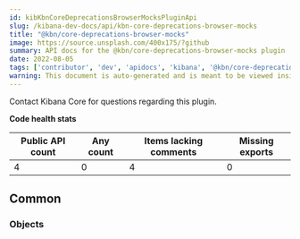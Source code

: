 ```yaml
---
id: kibKbnCoreDeprecationsBrowserMocksPluginApi
slug: /kibana-dev-docs/api/kbn-core-deprecations-browser-mocks
title: "@kbn/core-deprecations-browser-mocks"
image: https://source.unsplash.com/400x175/?github
summary: API docs for the @kbn/core-deprecations-browser-mocks plugin
date: 2022-08-05
tags: ['contributor', 'dev', 'apidocs', 'kibana', '@kbn/core-deprecations-browser-mocks']
warning: This document is auto-generated and is meant to be viewed inside our experimental, new docs system. Reach out in #docs-engineering for more info.
---
```




Contact Kibana Core for questions regarding this plugin.

**Code health stats**

| Public API count  | Any count | Items lacking comments | Missing exports |
|-------------------|-----------|------------------------|-----------------|
| 4 | 0 | 4 | 0 |

## Common

### Objects
<DocDefinitionList data={kbnCoreDeprecationsBrowserMocksObj.common.objects}/>

